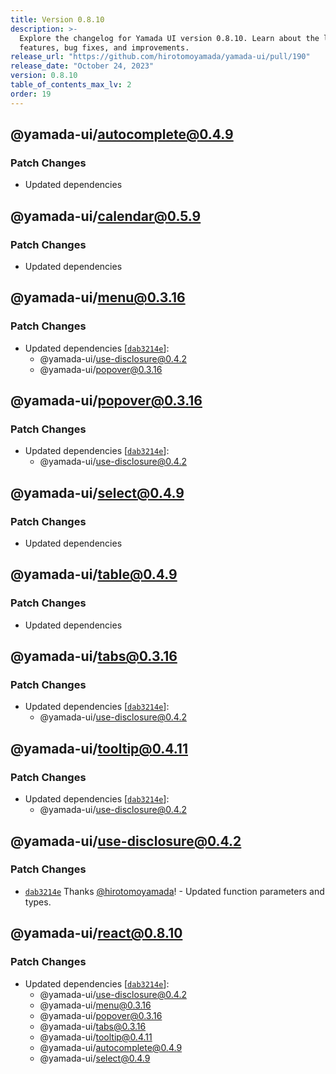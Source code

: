 ```yaml
---
title: Version 0.8.10
description: >-
  Explore the changelog for Yamada UI version 0.8.10. Learn about the latest
  features, bug fixes, and improvements.
release_url: "https://github.com/hirotomoyamada/yamada-ui/pull/190"
release_date: "October 24, 2023"
version: 0.8.10
table_of_contents_max_lv: 2
order: 19
---
```


## @yamada-ui/autocomplete@0.4.9

### Patch Changes

- Updated dependencies

## @yamada-ui/calendar@0.5.9

### Patch Changes

- Updated dependencies

## @yamada-ui/menu@0.3.16

### Patch Changes

- Updated dependencies \[[`dab3214e`](https://github.com/hirotomoyamada/yamada-ui/commit/dab3214eef5c98e54889ee5c1d0899c7a5189713)]:
  - @yamada-ui/use-disclosure@0.4.2
  - @yamada-ui/popover@0.3.16

## @yamada-ui/popover@0.3.16

### Patch Changes

- Updated dependencies \[[`dab3214e`](https://github.com/hirotomoyamada/yamada-ui/commit/dab3214eef5c98e54889ee5c1d0899c7a5189713)]:
  - @yamada-ui/use-disclosure@0.4.2

## @yamada-ui/select@0.4.9

### Patch Changes

- Updated dependencies

## @yamada-ui/table@0.4.9

### Patch Changes

- Updated dependencies

## @yamada-ui/tabs@0.3.16

### Patch Changes

- Updated dependencies \[[`dab3214e`](https://github.com/hirotomoyamada/yamada-ui/commit/dab3214eef5c98e54889ee5c1d0899c7a5189713)]:
  - @yamada-ui/use-disclosure@0.4.2

## @yamada-ui/tooltip@0.4.11

### Patch Changes

- Updated dependencies \[[`dab3214e`](https://github.com/hirotomoyamada/yamada-ui/commit/dab3214eef5c98e54889ee5c1d0899c7a5189713)]:
  - @yamada-ui/use-disclosure@0.4.2

## @yamada-ui/use-disclosure@0.4.2

### Patch Changes

- [`dab3214e`](https://github.com/hirotomoyamada/yamada-ui/commit/dab3214eef5c98e54889ee5c1d0899c7a5189713) Thanks [@hirotomoyamada](https://github.com/hirotomoyamada)! - Updated function parameters and types.

## @yamada-ui/react@0.8.10

### Patch Changes

- Updated dependencies \[[`dab3214e`](https://github.com/hirotomoyamada/yamada-ui/commit/dab3214eef5c98e54889ee5c1d0899c7a5189713)]:
  - @yamada-ui/use-disclosure@0.4.2
  - @yamada-ui/menu@0.3.16
  - @yamada-ui/popover@0.3.16
  - @yamada-ui/tabs@0.3.16
  - @yamada-ui/tooltip@0.4.11
  - @yamada-ui/autocomplete@0.4.9
  - @yamada-ui/select@0.4.9
